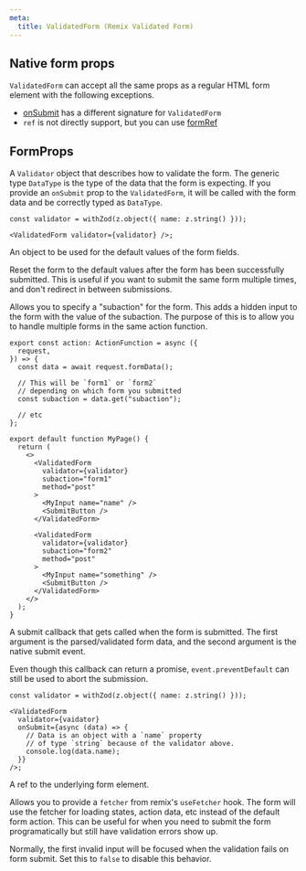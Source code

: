 ```yaml
---
meta:
  title: ValidatedForm (Remix Validated Form)
---
```



<PropHeader
  variant="h1"
  prop="<ValidatedForm />"
  type="(props: FormProps<DataType>) => ReactNode"
  noAnchor
/>

## Native form props

`ValidatedForm` can accept all the same props as a regular HTML form element
with the following exceptions.

- [onSubmit](#onSubmit) has a different signature for `ValidatedForm`
- `ref` is not directly support, but you can use [formRef](#formRef)

## FormProps

<PropHeader prop="validator" type="Validator<DataType>" />

A `Validator` object that describes how to validate the form.
The generic type `DataType` is the type of the data that the form is expecting.
If you provide an `onSubmit` prop to the `ValidatedForm`,
it will be called with the form data and be correctly typed as `DataType`.

```tsx
const validator = withZod(z.object({ name: z.string() }));

<ValidatedForm validator={validator} />;
```

<PropHeader
  prop="defaultValues"
  type="Partial<DataType>"
  optional
/>

An object to be used for the default values of the form fields.

<PropHeader
  prop="resetAfterSubmit"
  type="boolean"
  optional
/>

Reset the form to the default values after the form has been successfully submitted.
This is useful if you want to submit the same form multiple times,
and don't redirect in between submissions.

<PropHeader prop="subaction" type="string" optional />

Allows you to specify a "subaction" for the form.
This adds a hidden input to the form with the value of the subaction.
The purpose of this is to allow you to handle multiple forms in the same action function.

```tsx
export const action: ActionFunction = async ({
  request,
}) => {
  const data = await request.formData();

  // This will be `form1` or `form2`
  // depending on which form you submitted
  const subaction = data.get("subaction");

  // etc
};

export default function MyPage() {
  return (
    <>
      <ValidatedForm
        validator={validator}
        subaction="form1"
        method="post"
      >
        <MyInput name="name" />
        <SubmitButton />
      </ValidatedForm>

      <ValidatedForm
        validator={validator}
        subaction="form2"
        method="post"
      >
        <MyInput name="something" />
        <SubmitButton />
      </ValidatedForm>
    </>
  );
}
```

<PropHeader
  prop="onSubmit"
  type="(data: DataType, event: React.FormEvent<HTMLFormElement>) => void | Promise<void>"
  optional
/>

A submit callback that gets called when the form is submitted.
The first argument is the parsed/validated form data,
and the second argument is the native submit event.

Even though this callback can return a promise, `event.preventDefault`
can still be used to abort the submission.

```tsx
const validator = withZod(z.object({ name: z.string() }));

<ValidatedForm
  validator={vaidator}
  onSubmit={async (data) => {
    // Data is an object with a `name` property
    // of type `string` because of the validator above.
    console.log(data.name);
  }}
/>;
```

<PropHeader
  prop="formRef"
  type="React.RefObject<HTMLFormElement>"
  optional
/>

A ref to the underlying form element.

<PropHeader prop="fetcher" type="Fetcher" optional />

Allows you to provide a `fetcher` from remix's `useFetcher` hook.
The form will use the fetcher for loading states, action data, etc
instead of the default form action. This can be useful for when you need to
submit the form programatically but still have validation errors show up.

<PropHeader
  prop="disableFocusOnError"
  type="boolean"
  optional
/>

Normally, the first invalid input will be focused when the validation fails on form submit.
Set this to `false` to disable this behavior.
